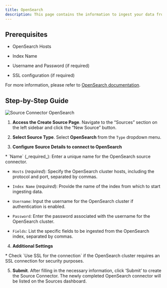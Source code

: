 ```yaml
---
title: OpenSearch
description: This page contains the information to ingest your data from OpenSearch.
---
```


## Prerequisites

*   OpenSearch Hosts
    
*   Index Name
    
*   Username and Password (if required)
    
*   SSL configuration (if required)
    

For more information, please refer to [OpenSearch documentation](https://opensearch.org/docs/latest/).

## Step-by-Step Guide

![Source Connector OpenSearch](https://unstructured-io.github.io/unstructured/_images/Source-OpenSearch.png)

1.  **Access the Create Source Page**. Navigate to the “Sources” section on the left sidebar and click the “New Source” button.
    
2.  **Select Source Type**. Select **OpenSearch** from the `Type` dropdown menu.
    
3.  **Configure Source Details to connect to OpenSearch**
    
<Note>
*   `Name` (_required_): Enter a unique name for the OpenSearch source connector.
    
*   `Hosts` (_required_): Specify the OpenSearch cluster hosts, including the protocol and port, separated by commas.
    
*   `Index Name` (_required_): Provide the name of the index from which to start ingesting data.
    
*   `Username`: Input the username for the OpenSearch cluster if authentication is enabled.
    
*   `Password`: Enter the password associated with the username for the OpenSearch cluster.
    
*   `Fields`: List the specific fields to be ingested from the OpenSearch index, separated by commas.
</Note>  

4.  **Additional Settings**
    
<Note>
*   Check `Use SSL for the connection` if the OpenSearch cluster requires an SSL connection for security purposes.
</Note> 

5.  **Submit**. After filling in the necessary information, click ‘Submit’ to create the Source Connector. The newly completed OpenSearch connector will be listed on the Sources dashboard.